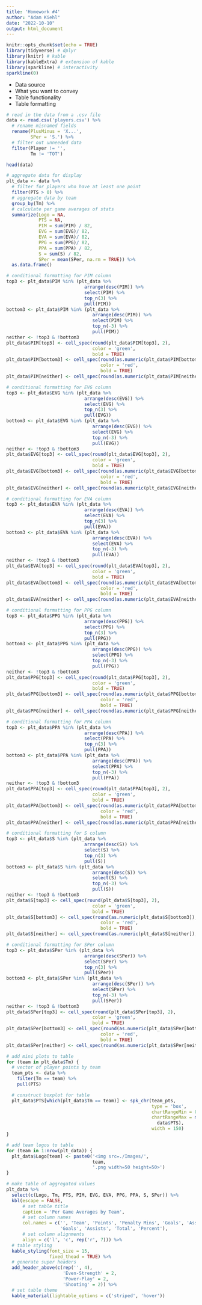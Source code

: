 ```yaml
---
title: 'Homework #4'
author: "Adam Kiehl"
date: "2022-10-10"
output: html_document
---
```


```r
knitr::opts_chunk$set(echo = TRUE)
library(tidyverse) # dplyr
library(knitr) # kable
library(kableExtra) # extension of kable
library(sparkline) # interactivity
sparkline(0)
```

- Data source
- What you want to convey
- Table functionality
- Table formatting

```r
# read in the data from a .csv file
data <- read.csv('players.csv') %>%
  # rename misnamed fields
  rename(PlusMinus = 'X...',
         SPer = 'S.') %>%
  # filter out unneeded data
  filter(Player != '',
         Tm != 'TOT')

head(data)
```

```r
# aggregate data for display
plt_data <- data %>%
  # filter for players who have at least one point
  filter(PTS > 0) %>%
  # aggregate data by team
  group_by(Tm) %>%
  # calculate per game averages of stats
  summarize(Logo = NA,
            PTS = NA, 
            PIM = sum(PIM) / 82,
            EVG = sum(EVG)/ 82,
            EVA = sum(EVA)/ 82,
            PPG = sum(PPG)/ 82,
            PPA = sum(PPA) / 82,
            S = sum(S) / 82,
            SPer = mean(SPer, na.rm = TRUE)) %>%
  as.data.frame()

# conditional formatting for PIM column
top3 <- plt_data$PIM %in% (plt_data %>% 
                             arrange(desc(PIM)) %>% 
                             select(PIM) %>% 
                             top_n(3) %>%
                             pull(PIM))
bottom3 <- plt_data$PIM %in% (plt_data %>% 
                                arrange(desc(PIM)) %>% 
                                select(PIM) %>% 
                                top_n(-3) %>%
                                pull(PIM))
neither <- !top3 & !bottom3
plt_data$PIM[top3] <- cell_spec(round(plt_data$PIM[top3], 2), 
                                color = 'green', 
                                bold = TRUE)
plt_data$PIM[bottom3] <- cell_spec(round(as.numeric(plt_data$PIM[bottom3]), 2), 
                                   color = 'red', 
                                   bold = TRUE)
plt_data$PIM[neither] <- cell_spec(round(as.numeric(plt_data$PIM[neither]), 2))

# conditional formatting for EVG column
top3 <- plt_data$EVG %in% (plt_data %>% 
                             arrange(desc(EVG)) %>% 
                             select(EVG) %>% 
                             top_n(3) %>%
                             pull(EVG))
bottom3 <- plt_data$EVG %in% (plt_data %>% 
                                arrange(desc(EVG)) %>% 
                                select(EVG) %>% 
                                top_n(-3) %>%
                                pull(EVG))
neither <- !top3 & !bottom3
plt_data$EVG[top3] <- cell_spec(round(plt_data$EVG[top3], 2),
                                color = 'green', 
                                bold = TRUE)
plt_data$EVG[bottom3] <- cell_spec(round(as.numeric(plt_data$EVG[bottom3]), 2), 
                                   color = 'red', 
                                   bold = TRUE)
plt_data$EVG[neither] <- cell_spec(round(as.numeric(plt_data$EVG[neither]), 2))

# conditional formatting for EVA column
top3 <- plt_data$EVA %in% (plt_data %>% 
                             arrange(desc(EVA)) %>% 
                             select(EVA) %>% 
                             top_n(3) %>%
                             pull(EVA))
bottom3 <- plt_data$EVA %in% (plt_data %>% 
                                arrange(desc(EVA)) %>% 
                                select(EVA) %>% 
                                top_n(-3) %>%
                                pull(EVA))
neither <- !top3 & !bottom3
plt_data$EVA[top3] <- cell_spec(round(plt_data$EVA[top3], 2), 
                                color = 'green', 
                                bold = TRUE)
plt_data$EVA[bottom3] <- cell_spec(round(as.numeric(plt_data$EVA[bottom3]), 2), 
                                   color = 'red', 
                                   bold = TRUE)
plt_data$EVA[neither] <- cell_spec(round(as.numeric(plt_data$EVA[neither]), 2))

# conditional formatting for PPG column
top3 <- plt_data$PPG %in% (plt_data %>% 
                             arrange(desc(PPG)) %>% 
                             select(PPG) %>% 
                             top_n(3) %>%
                             pull(PPG))
bottom3 <- plt_data$PPG %in% (plt_data %>% 
                                arrange(desc(PPG)) %>% 
                                select(PPG) %>% 
                                top_n(-3) %>%
                                pull(PPG))
neither <- !top3 & !bottom3
plt_data$PPG[top3] <- cell_spec(round(plt_data$PPG[top3], 2), 
                                color = 'green', 
                                bold = TRUE)
plt_data$PPG[bottom3] <- cell_spec(round(as.numeric(plt_data$PPG[bottom3]), 2), 
                                   color = 'red', 
                                   bold = TRUE)
plt_data$PPG[neither] <- cell_spec(round(as.numeric(plt_data$PPG[neither]), 2))

# conditional formatting for PPA column
top3 <- plt_data$PPA %in% (plt_data %>% 
                             arrange(desc(PPA)) %>% 
                             select(PPA) %>% 
                             top_n(3) %>%
                             pull(PPA))
bottom3 <- plt_data$PPA %in% (plt_data %>% 
                                arrange(desc(PPA)) %>% 
                                select(PPA) %>% 
                                top_n(-3) %>%
                                pull(PPA))
neither <- !top3 & !bottom3
plt_data$PPA[top3] <- cell_spec(round(plt_data$PPA[top3], 2), 
                                color = 'green', 
                                bold = TRUE)
plt_data$PPA[bottom3] <- cell_spec(round(as.numeric(plt_data$PPA[bottom3]), 2), 
                                   color = 'red', 
                                   bold = TRUE)
plt_data$PPA[neither] <- cell_spec(round(as.numeric(plt_data$PPA[neither]), 2))

# conditional formatting for S column
top3 <- plt_data$S %in% (plt_data %>% 
                             arrange(desc(S)) %>% 
                             select(S) %>% 
                             top_n(3) %>%
                             pull(S))
bottom3 <- plt_data$S %in% (plt_data %>% 
                                arrange(desc(S)) %>% 
                                select(S) %>% 
                                top_n(-3) %>%
                                pull(S))
neither <- !top3 & !bottom3
plt_data$S[top3] <- cell_spec(round(plt_data$S[top3], 2), 
                                color = 'green', 
                                bold = TRUE)
plt_data$S[bottom3] <- cell_spec(round(as.numeric(plt_data$S[bottom3]), 2), 
                                   color = 'red', 
                                   bold = TRUE)
plt_data$S[neither] <- cell_spec(round(as.numeric(plt_data$S[neither]), 2))

# conditional formatting for SPer column
top3 <- plt_data$SPer %in% (plt_data %>% 
                             arrange(desc(SPer)) %>% 
                             select(SPer) %>% 
                             top_n(3) %>%
                             pull(SPer))
bottom3 <- plt_data$SPer %in% (plt_data %>% 
                                arrange(desc(SPer)) %>% 
                                select(SPer) %>% 
                                top_n(-3) %>%
                                pull(SPer))
neither <- !top3 & !bottom3
plt_data$SPer[top3] <- cell_spec(round(plt_data$SPer[top3], 2), 
                                color = 'green', 
                                bold = TRUE)
plt_data$SPer[bottom3] <- cell_spec(round(as.numeric(plt_data$SPer[bottom3]), 2), 
                                   color = 'red', 
                                   bold = TRUE)
plt_data$SPer[neither] <- cell_spec(round(as.numeric(plt_data$SPer[neither]), 2))

# add mini plots to table
for (team in plt_data$Tm) {
  # vector of player points by team
  team_pts <- data %>%
    filter(Tm == team) %>%
    pull(PTS)

  # construct boxplot for table
  plt_data$PTS[which(plt_data$Tm == team)] <- spk_chr(team_pts,
                                                      type = 'box',
                                                      chartRangeMin = 0,
                                                      chartRangeMax = max(
                                                        data$PTS),
                                                      width = 150)
}

# add team logos to table
for (team in 1:nrow(plt_data)) {
  plt_data$Logo[team] <- paste0('<img src=./Images/', 
                                team, 
                                '.png width=50 height=50>')
}

# make table of aggregated values
plt_data %>%
  select(c(Logo, Tm, PTS, PIM, EVG, EVA, PPG, PPA, S, SPer)) %>%
  kbl(escape = FALSE,
      # set table title
      caption = 'Per Game Averages by Team',
      # set column names
      col.names = c('', 'Team', 'Points', 'Penalty Mins', 'Goals', 'Assists', 
                    'Goals', 'Assists', 'Total', 'Percent'),
      # set column alignments
      align = c('l', 'c', rep('r', 7))) %>%
  # table styling
  kable_styling(font_size = 15,
                fixed_thead = TRUE) %>%
  # generate super headers
  add_header_above(c(rep('', 4), 
                     'Even-Strength' = 2, 
                     'Power-Play' = 2, 
                     'Shooting' = 2)) %>%
  # set table theme
  kable_material(lightable_options = c('striped', 'hover'))
```
